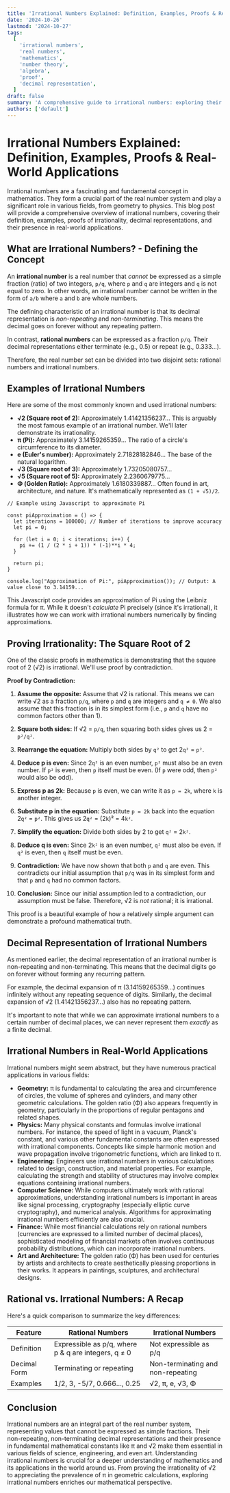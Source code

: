 ```yaml
---
title: 'Irrational Numbers Explained: Definition, Examples, Proofs & Real-World Applications'
date: '2024-10-26'
lastmod: '2024-10-27'
tags:
  [
    'irrational numbers',
    'real numbers',
    'mathematics',
    'number theory',
    'algebra',
    'proof',
    'decimal representation',
  ]
draft: false
summary: 'A comprehensive guide to irrational numbers: exploring their definition, examples like pi and the square root of 2, proofs of irrationality, decimal representations, and real-world applications.  Understand the difference between rational and irrational numbers with clear explanations and examples.'
authors: ['default']
---
```


# Irrational Numbers Explained: Definition, Examples, Proofs & Real-World Applications

Irrational numbers are a fascinating and fundamental concept in mathematics. They form a crucial part of the real number system and play a significant role in various fields, from geometry to physics. This blog post will provide a comprehensive overview of irrational numbers, covering their definition, examples, proofs of irrationality, decimal representations, and their presence in real-world applications.

## What are Irrational Numbers? - Defining the Concept

An **irrational number** is a real number that _cannot_ be expressed as a simple fraction (ratio) of two integers, `p/q`, where `p` and `q` are integers and `q` is not equal to zero. In other words, an irrational number cannot be written in the form of `a/b` where `a` and `b` are whole numbers.

The defining characteristic of an irrational number is that its decimal representation is _non-repeating_ and _non-terminating_. This means the decimal goes on forever without any repeating pattern.

In contrast, **rational numbers** can be expressed as a fraction `p/q`. Their decimal representations either terminate (e.g., 0.5) or repeat (e.g., 0.333...).

Therefore, the real number set can be divided into two disjoint sets: rational numbers and irrational numbers.

## Examples of Irrational Numbers

Here are some of the most commonly known and used irrational numbers:

- **√2 (Square root of 2):** Approximately 1.41421356237... This is arguably the most famous example of an irrational number. We'll later demonstrate its irrationality.
- **π (Pi):** Approximately 3.14159265359... The ratio of a circle's circumference to its diameter.
- **e (Euler's number):** Approximately 2.71828182846... The base of the natural logarithm.
- **√3 (Square root of 3):** Approximately 1.73205080757...
- **√5 (Square root of 5):** Approximately 2.2360679775...
- **Φ (Golden Ratio):** Approximately 1.6180339887... Often found in art, architecture, and nature. It's mathematically represented as `(1 + √5)/2`.

```plaintext
// Example using Javascript to approximate Pi

const piApproximation = () => {
  let iterations = 100000; // Number of iterations to improve accuracy
  let pi = 0;

  for (let i = 0; i < iterations; i++) {
    pi += (1 / (2 * i + 1)) * (-1)**i * 4;
  }

  return pi;
}

console.log("Approximation of Pi:", piApproximation()); // Output: A value close to 3.14159...
```

This Javascript code provides an approximation of Pi using the Leibniz formula for π. While it doesn't _calculate_ Pi precisely (since it's irrational), it illustrates how we can work with irrational numbers numerically by finding approximations.

## Proving Irrationality: The Square Root of 2

One of the classic proofs in mathematics is demonstrating that the square root of 2 (√2) is irrational. We'll use proof by contradiction.

**Proof by Contradiction:**

1.  **Assume the opposite:** Assume that √2 is rational. This means we can write √2 as a fraction `p/q`, where `p` and `q` are integers and `q ≠ 0`. We also assume that this fraction is in its simplest form (i.e., `p` and `q` have no common factors other than 1).

2.  **Square both sides:** If √2 = `p/q`, then squaring both sides gives us 2 = `p²/q²`.

3.  **Rearrange the equation:** Multiply both sides by `q²` to get 2`q²` = `p²`.

4.  **Deduce p is even:** Since 2`q²` is an even number, `p²` must also be an even number. If `p²` is even, then `p` itself must be even. (If `p` were odd, then `p²` would also be odd).

5.  **Express p as 2k:** Because `p` is even, we can write it as `p = 2k`, where `k` is another integer.

6.  **Substitute p in the equation:** Substitute `p = 2k` back into the equation 2`q²` = `p²`. This gives us 2`q²` = (2`k`)² = 4`k²`.

7.  **Simplify the equation:** Divide both sides by 2 to get `q²` = 2`k²`.

8.  **Deduce q is even:** Since 2`k²` is an even number, `q²` must also be even. If `q²` is even, then `q` itself must be even.

9.  **Contradiction:** We have now shown that both `p` and `q` are even. This contradicts our initial assumption that `p/q` was in its simplest form and that `p` and `q` had no common factors.

10. **Conclusion:** Since our initial assumption led to a contradiction, our assumption must be false. Therefore, √2 is _not_ rational; it is irrational.

This proof is a beautiful example of how a relatively simple argument can demonstrate a profound mathematical truth.

## Decimal Representation of Irrational Numbers

As mentioned earlier, the decimal representation of an irrational number is non-repeating and non-terminating. This means that the decimal digits go on forever without forming any recurring pattern.

For example, the decimal expansion of π (3.14159265359...) continues infinitely without any repeating sequence of digits. Similarly, the decimal expansion of √2 (1.41421356237...) also has no repeating pattern.

It's important to note that while we can approximate irrational numbers to a certain number of decimal places, we can never represent them _exactly_ as a finite decimal.

## Irrational Numbers in Real-World Applications

Irrational numbers might seem abstract, but they have numerous practical applications in various fields:

- **Geometry:** π is fundamental to calculating the area and circumference of circles, the volume of spheres and cylinders, and many other geometric calculations. The golden ratio (Φ) also appears frequently in geometry, particularly in the proportions of regular pentagons and related shapes.
- **Physics:** Many physical constants and formulas involve irrational numbers. For instance, the speed of light in a vacuum, Planck's constant, and various other fundamental constants are often expressed with irrational components. Concepts like simple harmonic motion and wave propagation involve trigonometric functions, which are linked to π.
- **Engineering:** Engineers use irrational numbers in various calculations related to design, construction, and material properties. For example, calculating the strength and stability of structures may involve complex equations containing irrational numbers.
- **Computer Science:** While computers ultimately work with rational approximations, understanding irrational numbers is important in areas like signal processing, cryptography (especially elliptic curve cryptography), and numerical analysis. Algorithms for approximating irrational numbers efficiently are also crucial.
- **Finance:** While most financial calculations rely on rational numbers (currencies are expressed to a limited number of decimal places), sophisticated modeling of financial markets often involves continuous probability distributions, which can incorporate irrational numbers.
- **Art and Architecture:** The golden ratio (Φ) has been used for centuries by artists and architects to create aesthetically pleasing proportions in their works. It appears in paintings, sculptures, and architectural designs.

## Rational vs. Irrational Numbers: A Recap

Here's a quick comparison to summarize the key differences:

| Feature      | Rational Numbers                                    | Irrational Numbers                |
| ------------ | --------------------------------------------------- | --------------------------------- |
| Definition   | Expressible as p/q, where p & q are integers, q ≠ 0 | Not expressible as p/q            |
| Decimal Form | Terminating or repeating                            | Non-terminating and non-repeating |
| Examples     | 1/2, 3, -5/7, 0.666..., 0.25                        | √2, π, e, √3, Φ                   |

## Conclusion

Irrational numbers are an integral part of the real number system, representing values that cannot be expressed as simple fractions. Their non-repeating, non-terminating decimal representations and their presence in fundamental mathematical constants like π and √2 make them essential in various fields of science, engineering, and even art. Understanding irrational numbers is crucial for a deeper understanding of mathematics and its applications in the world around us. From proving the irrationality of √2 to appreciating the prevalence of π in geometric calculations, exploring irrational numbers enriches our mathematical perspective.
